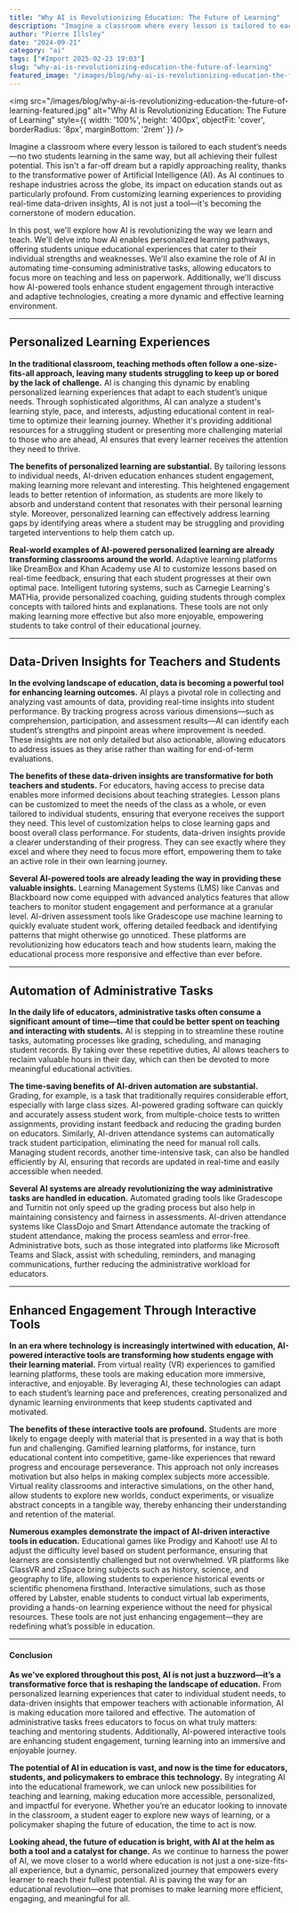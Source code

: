 ```yaml
---
title: "Why AI is Revolutionizing Education: The Future of Learning"
description: "Imagine a classroom where every lesson is tailored to each student’s needs—no two students learning in the same way, but all achieving their fullest potential. This isn't a far-off dream but a rapidly..."
author: "Pierre Illsley"
date: "2024-09-21"
category: "ai"
tags: ["#Import 2025-02-23 19:03"]
slug: "why-ai-is-revolutionizing-education-the-future-of-learning"
featured_image: "/images/blog/why-ai-is-revolutionizing-education-the-future-of-learning-featured.jpg"
---
```


<img
  src="/images/blog/why-ai-is-revolutionizing-education-the-future-of-learning-featured.jpg"
  alt="Why AI is Revolutionizing Education: The Future of Learning"
  style={{ width: '100%', height: '400px', objectFit: 'cover', borderRadius: '8px', marginBottom: '2rem' }}
/>


Imagine a classroom where every lesson is tailored to each student’s needs—no two students learning in the same way, but all achieving their fullest potential. This isn't a far-off dream but a rapidly approaching reality, thanks to the transformative power of Artificial Intelligence (AI). As AI continues to reshape industries across the globe, its impact on education stands out as particularly profound. From customizing learning experiences to providing real-time data-driven insights, AI is not just a tool—it's becoming the cornerstone of modern education.

In this post, we'll explore how AI is revolutionizing the way we learn and teach. We'll delve into how AI enables personalized learning pathways, offering students unique educational experiences that cater to their individual strengths and weaknesses. We'll also examine the role of AI in automating time-consuming administrative tasks, allowing educators to focus more on teaching and less on paperwork. Additionally, we'll discuss how AI-powered tools enhance student engagement through interactive and adaptive technologies, creating a more dynamic and effective learning environment.

---

## Personalized Learning Experiences

**In the traditional classroom, teaching methods often follow a one-size-fits-all approach, leaving many students struggling to keep up or bored by the lack of challenge.** AI is changing this dynamic by enabling personalized learning experiences that adapt to each student’s unique needs. Through sophisticated algorithms, AI can analyze a student's learning style, pace, and interests, adjusting educational content in real-time to optimize their learning journey. Whether it's providing additional resources for a struggling student or presenting more challenging material to those who are ahead, AI ensures that every learner receives the attention they need to thrive.

**The benefits of personalized learning are substantial.** By tailoring lessons to individual needs, AI-driven education enhances student engagement, making learning more relevant and interesting. This heightened engagement leads to better retention of information, as students are more likely to absorb and understand content that resonates with their personal learning style. Moreover, personalized learning can effectively address learning gaps by identifying areas where a student may be struggling and providing targeted interventions to help them catch up.

**Real-world examples of AI-powered personalized learning are already transforming classrooms around the world.** Adaptive learning platforms like DreamBox and Khan Academy use AI to customize lessons based on real-time feedback, ensuring that each student progresses at their own optimal pace. Intelligent tutoring systems, such as Carnegie Learning's MATHia, provide personalized coaching, guiding students through complex concepts with tailored hints and explanations. These tools are not only making learning more effective but also more enjoyable, empowering students to take control of their educational journey.

---

## Data-Driven Insights for Teachers and Students

**In the evolving landscape of education, data is becoming a powerful tool for enhancing learning outcomes.** AI plays a pivotal role in collecting and analyzing vast amounts of data, providing real-time insights into student performance. By tracking progress across various dimensions—such as comprehension, participation, and assessment results—AI can identify each student’s strengths and pinpoint areas where improvement is needed. These insights are not only detailed but also actionable, allowing educators to address issues as they arise rather than waiting for end-of-term evaluations.

**The benefits of these data-driven insights are transformative for both teachers and students.** For educators, having access to precise data enables more informed decisions about teaching strategies. Lesson plans can be customized to meet the needs of the class as a whole, or even tailored to individual students, ensuring that everyone receives the support they need. This level of customization helps to close learning gaps and boost overall class performance. For students, data-driven insights provide a clearer understanding of their progress. They can see exactly where they excel and where they need to focus more effort, empowering them to take an active role in their own learning journey.

**Several AI-powered tools are already leading the way in providing these valuable insights.** Learning Management Systems (LMS) like Canvas and Blackboard now come equipped with advanced analytics features that allow teachers to monitor student engagement and performance at a granular level. AI-driven assessment tools like Gradescope use machine learning to quickly evaluate student work, offering detailed feedback and identifying patterns that might otherwise go unnoticed. These platforms are revolutionizing how educators teach and how students learn, making the educational process more responsive and effective than ever before.

---

## Automation of Administrative Tasks

**In the daily life of educators, administrative tasks often consume a significant amount of time—time that could be better spent on teaching and interacting with students.** AI is stepping in to streamline these routine tasks, automating processes like grading, scheduling, and managing student records. By taking over these repetitive duties, AI allows teachers to reclaim valuable hours in their day, which can then be devoted to more meaningful educational activities.

**The time-saving benefits of AI-driven automation are substantial.** Grading, for example, is a task that traditionally requires considerable effort, especially with large class sizes. AI-powered grading software can quickly and accurately assess student work, from multiple-choice tests to written assignments, providing instant feedback and reducing the grading burden on educators. Similarly, AI-driven attendance systems can automatically track student participation, eliminating the need for manual roll calls. Managing student records, another time-intensive task, can also be handled efficiently by AI, ensuring that records are updated in real-time and easily accessible when needed.

**Several AI systems are already revolutionizing the way administrative tasks are handled in education.** Automated grading tools like Gradescope and Turnitin not only speed up the grading process but also help in maintaining consistency and fairness in assessments. AI-driven attendance systems like ClassDojo and Smart Attendance automate the tracking of student attendance, making the process seamless and error-free. Administrative bots, such as those integrated into platforms like Microsoft Teams and Slack, assist with scheduling, reminders, and managing communications, further reducing the administrative workload for educators.

---

## Enhanced Engagement Through Interactive Tools

**In an era where technology is increasingly intertwined with education, AI-powered interactive tools are transforming how students engage with their learning material.** From virtual reality (VR) experiences to gamified learning platforms, these tools are making education more immersive, interactive, and enjoyable. By leveraging AI, these technologies can adapt to each student’s learning pace and preferences, creating personalized and dynamic learning environments that keep students captivated and motivated.

**The benefits of these interactive tools are profound.** Students are more likely to engage deeply with material that is presented in a way that is both fun and challenging. Gamified learning platforms, for instance, turn educational content into competitive, game-like experiences that reward progress and encourage perseverance. This approach not only increases motivation but also helps in making complex subjects more accessible. Virtual reality classrooms and interactive simulations, on the other hand, allow students to explore new worlds, conduct experiments, or visualize abstract concepts in a tangible way, thereby enhancing their understanding and retention of the material.

**Numerous examples demonstrate the impact of AI-driven interactive tools in education.** Educational games like Prodigy and Kahoot! use AI to adjust the difficulty level based on student performance, ensuring that learners are consistently challenged but not overwhelmed. VR platforms like ClassVR and zSpace bring subjects such as history, science, and geography to life, allowing students to experience historical events or scientific phenomena firsthand. Interactive simulations, such as those offered by Labster, enable students to conduct virtual lab experiments, providing a hands-on learning experience without the need for physical resources. These tools are not just enhancing engagement—they are redefining what’s possible in education.

---

#### Conclusion

**As we've explored throughout this post, AI is not just a buzzword—it’s a transformative force that is reshaping the landscape of education.** From personalized learning experiences that cater to individual student needs, to data-driven insights that empower teachers with actionable information, AI is making education more tailored and effective. The automation of administrative tasks frees educators to focus on what truly matters: teaching and mentoring students. Additionally, AI-powered interactive tools are enhancing student engagement, turning learning into an immersive and enjoyable journey.

**The potential of AI in education is vast, and now is the time for educators, students, and policymakers to embrace this technology.** By integrating AI into the educational framework, we can unlock new possibilities for teaching and learning, making education more accessible, personalized, and impactful for everyone. Whether you’re an educator looking to innovate in the classroom, a student eager to explore new ways of learning, or a policymaker shaping the future of education, the time to act is now.

**Looking ahead, the future of education is bright, with AI at the helm as both a tool and a catalyst for change.** As we continue to harness the power of AI, we move closer to a world where education is not just a one-size-fits-all experience, but a dynamic, personalized journey that empowers every learner to reach their fullest potential. AI is paving the way for an educational revolution—one that promises to make learning more efficient, engaging, and meaningful for all.

